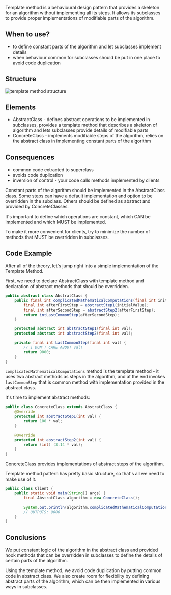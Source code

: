 Template method is a behavioural design pattern that provides a skeleton for an algorithm without
implementing all its steps. It allows its subclasses to provide proper implementations of modifiable parts of the algorithm.

## When to use?
- to define constant parts of the algorithm and let subclasses implement details
- when behaviour common for subclasses should be put in one place to avoid code duplication

## Structure
<Image src="../../assets/template-method.png" alt="template method structure" />

## Elements
- AbstractClass - defines abstract operations to be implemented in subclasses, provides a template method that describes a skeleton of algorithm and lets subclasses provide details of modifiable parts
- ConcreteClass - implements modifiable steps of the algorithm, relies on the abstract class in implementing constant parts of the algorithm

## Consequences
- common code extracted to superclass
- avoids code duplication
- inversion of control - your code calls methods implemented by clients

Constant parts of the algorithm should be implemented in the AbstractClass class. Some steps can have a default implementation and option to be overridden in the subclass. Others should be defined as abstract and provided by ConcreteClasses.

It's important to define which operations are constant, which CAN be implemented and which MUST be implemented.

To make it more convenient for clients, try to minimize the number of methods that MUST be overridden in subclasses.

## Code Example
After all of the theory, let's jump right into a simple implementation of the Template Method.

First, we need to declare AbstractClass with template method and declaration of abstract methods that should be overridden.

```java
public abstract class AbstratClass {
    public final int complicatedMathematicalComputations(final int initialValue) {
        final int afterFirstStep = abstractStep1(initialValue);
        final int afterSecondStep = abstractStep2(afterFirstStep);
        return intLastCommonStep(afterSecondStep);
    }

    protected abstract int abstractStep1(final int val);
    protected abstract int abstractStep2(final int val);

    private final int LastCommonStep(final int val) {
        // I DON'T CARE ABOUT val!
        return 9000;
    }
}
```

`complicatedMathematicalComputations` method is the template method - it uses two abstract methods
as steps in the algorithm, and at the end invokes `lastCommonStep` that is common method with implementation
provided in the abstract class.

It's time to implement abstract methods:

```java
public class ConcreteClass extends AbstratClass {
    @Override
    protected int abstractStep1(int val) {
        return 100 * val;
    }

    @Override
    protected int abstractStep2(int val) {
        return (int) (3.14 * val);
    }
}
```

ConcreteClass provides implementations of abstract steps of the algorithm.

Template method pattern has pretty basic structure, so that's all we need to make use of it.
```java
public class Client {
    public static void main(String[] args) {
        final AbstratClass algorithm = new ConcreteClass();

        System.out.println(algorithm.complicatedMathematicalComputations(100));
        // OUTPUTS: 9000
    }
}
```

## Conclusions
We put constant logic of the algorithm in the abstract class and provided hook methods that
can be overridden in subclasses to define the details of certain parts of the algorithm.

Using the template method, we avoid code duplication by putting common code in abstract class.
We also create room for flexibility by defining abstract parts of the algorithm, which can be then
implemented in various ways in subclasses.